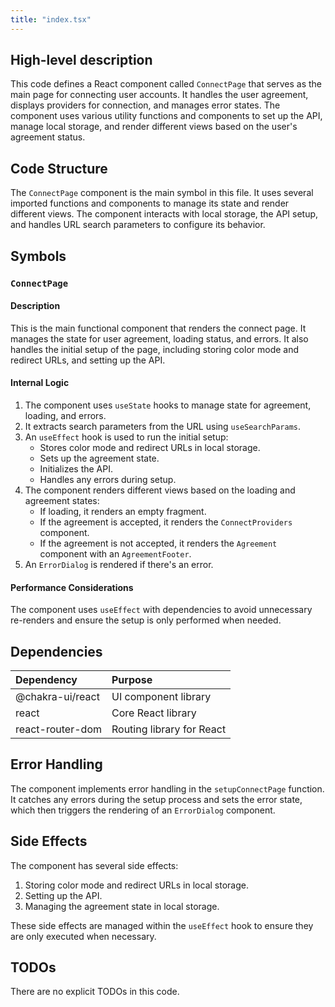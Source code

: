 ```yaml
---
title: "index.tsx"
---
```


## High-level description
This code defines a React component called `ConnectPage` that serves as the main page for connecting user accounts. It handles the user agreement, displays providers for connection, and manages error states. The component uses various utility functions and components to set up the API, manage local storage, and render different views based on the user's agreement status.

## Code Structure
The `ConnectPage` component is the main symbol in this file. It uses several imported functions and components to manage its state and render different views. The component interacts with local storage, the API setup, and handles URL search parameters to configure its behavior.

## Symbols

### `ConnectPage`
#### Description
This is the main functional component that renders the connect page. It manages the state for user agreement, loading status, and errors. It also handles the initial setup of the page, including storing color mode and redirect URLs, and setting up the API.

#### Internal Logic
1. The component uses `useState` hooks to manage state for agreement, loading, and errors.
2. It extracts search parameters from the URL using `useSearchParams`.
3. An `useEffect` hook is used to run the initial setup:
   - Stores color mode and redirect URLs in local storage.
   - Sets up the agreement state.
   - Initializes the API.
   - Handles any errors during setup.
4. The component renders different views based on the loading and agreement states:
   - If loading, it renders an empty fragment.
   - If the agreement is accepted, it renders the `ConnectProviders` component.
   - If the agreement is not accepted, it renders the `Agreement` component with an `AgreementFooter`.
5. An `ErrorDialog` is rendered if there's an error.

#### Performance Considerations
The component uses `useEffect` with dependencies to avoid unnecessary re-renders and ensure the setup is only performed when needed.

## Dependencies
| Dependency | Purpose |
|:-----------|:--------|
| @chakra-ui/react | UI component library |
| react | Core React library |
| react-router-dom | Routing library for React |

## Error Handling
The component implements error handling in the `setupConnectPage` function. It catches any errors during the setup process and sets the error state, which then triggers the rendering of an `ErrorDialog` component.

## Side Effects
The component has several side effects:
1. Storing color mode and redirect URLs in local storage.
2. Setting up the API.
3. Managing the agreement state in local storage.

These side effects are managed within the `useEffect` hook to ensure they are only executed when necessary.

## TODOs
There are no explicit TODOs in this code.